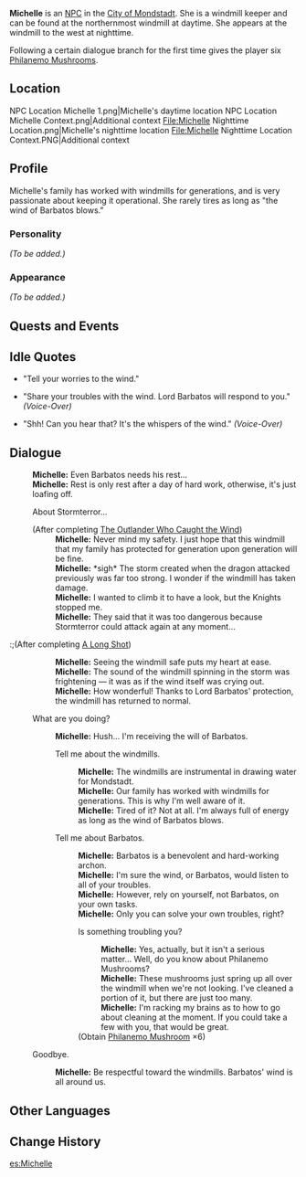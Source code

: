{{Meta
<!-- REMOVE THIS TEMPLATE AFTER ADDING MISSING INFO -->
|missing_NPC_profile  = yes
}}
{{Character Infobox
|type             = NPC
|image            = NPC Michelle.png
|region           = Mondstadt
|title            = Windmill Keeper
|dialoguereward   = {{Card|Philanemo Mushroom|6}}
}}
'''Michelle''' is an [[NPC]] in the [[City of Mondstadt]]. She is a windmill keeper and can be found at the northernmost windmill at daytime. She appears at the windmill to the west at nighttime.

Following a certain dialogue branch for the first time gives the player six [[Philanemo Mushroom]]s.

==Location==
<gallery hideaddbutton="true" captionalign="center">
NPC Location Michelle 1.png|Michelle's daytime location
NPC Location Michelle Context.png|Additional context
File:Michelle Nighttime Location.png|Michelle's nighttime location
File:Michelle Nighttime Location Context.PNG|Additional context
</gallery>

==Profile==
Michelle's family has worked with windmills for generations, and is very passionate about keeping it operational. She rarely tires as long as "the wind of Barbatos blows."

===Personality===
''(To be added.)''

===Appearance===
''(To be added.)''

==Quests and Events==
{{Quest Appearances}}

==Idle Quotes==
* "Tell your worries to the wind."
* {{A|VO Michelle 01.ogg}} "Share your troubles with the wind. Lord Barbatos will respond to you." ''(Voice-Over)''
* {{A|VO Michelle 02.ogg}} "Shh! Can you hear that? It's the whispers of the wind." ''(Voice-Over)''

==Dialogue==
{{Dialogue start}}
:'''Michelle:''' Even Barbatos needs his rest...
:'''Michelle:''' Rest is only rest after a day of hard work, otherwise, it's just loafing off.
:{{DIcon}} About Stormterror...
:;(After completing [[The Outlander Who Caught the Wind]])
::'''Michelle:''' Never mind my safety. I just hope that this windmill that my family has protected for generation upon generation will be fine.
::'''Michelle:''' *sigh* The storm created when the dragon attacked previously was far too strong. I wonder if the windmill has taken damage.
::'''Michelle:''' I wanted to climb it to have a look, but the Knights stopped me.
::'''Michelle:''' They said that it was too dangerous because Stormterror could attack again at any moment...

:;(After completing [[A Long Shot]])
::'''Michelle:''' Seeing the windmill safe puts my heart at ease.
::'''Michelle:''' The sound of the windmill spinning in the storm was frightening &mdash; it was as if the wind itself was crying out.
::'''Michelle:''' How wonderful! Thanks to Lord Barbatos' protection, the windmill has returned to normal.
:{{DIcon}} What are you doing?
::'''Michelle:''' Hush... I'm receiving the will of Barbatos.
::{{DIcon}} Tell me about the windmills.
:::'''Michelle:''' The windmills are instrumental in drawing water for Mondstadt.
:::'''Michelle:''' Our family has worked with windmills for generations. This is why I'm well aware of it.
:::'''Michelle:''' Tired of it? Not at all. I'm always full of energy as long as the wind of Barbatos blows.
::{{DIcon}} Tell me about Barbatos.
:::'''Michelle:''' Barbatos is a benevolent and hard-working archon.
:::'''Michelle:''' I'm sure the wind, or Barbatos, would listen to all of your troubles.
:::'''Michelle:''' However, rely on yourself, not Barbatos, on your own tasks.
:::'''Michelle:''' Only you can solve your own troubles, right?
:::{{DIcon|Reward}} Is something troubling you?
::::'''Michelle:''' Yes, actually, but it isn't a serious matter... Well, do you know about Philanemo Mushrooms?
::::'''Michelle:''' These mushrooms just spring up all over the windmill when we're not looking. I've cleaned a portion of it, but there are just too many.
::::'''Michelle:''' I'm racking my brains as to how to go about cleaning at the moment. If you could take a few with you, that would be great.
:::; (Obtain [[Philanemo Mushroom]] ×6)
:{{DIcon}} Goodbye.
::'''Michelle:''' Be respectful toward the windmills. Barbatos' wind is all around us.
{{Dialogue end}}

==Other Languages==
{{Other Languages
|default_hidden = 1
|en      = Michelle
|zhs     = 米歇尔
|zhs_rm  = Mǐxiē'ěr
|zht     = 蜜雪兒
|zht_rm  = Mìxuě'ér
|ja      = ミシェル
|ja_rm   = Misheru
|ko      = 미셸
|ko_rm   = Misyel
|es      = Michelle
|fr      = Michelle
|ru      = Мишель
|th      = Michelle
|vi      = Michelle
|de      = Michelle
|id      = Michelle
|pt      = Michelle
}}

==Change History==
{{Change History|1.0}}

[[es:Michelle]]